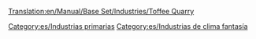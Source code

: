 [[Translation:en/Manual/Base Set/Industries/Toffee Quarry]]

{{es/Industrias| nombre=Cantera de caramelos
| imagen=ToffeeQuarry.png
| climas=[[es/Manual/Clima|Fantasía]]
| acepta=Nada
| produce=[[es/Manual/Base Set/Cargos/Caramelos|Caramelos]]
| notas=No existe en otros [[es/Manual/Clima|climas]]
}}

[[Category:es/Industrias primarias]]
[[Category:es/Industrias de clima fantasía]]